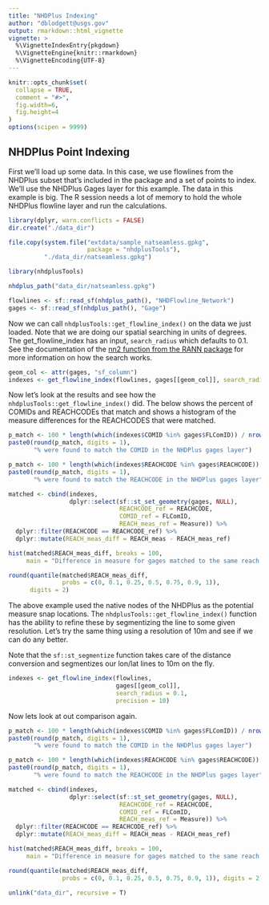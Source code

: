 ```yaml
---
title: "NHDPlus Indexing"
author: "dblodgett@usgs.gov"
output: rmarkdown::html_vignette
vignette: >
  %\VignetteIndexEntry{pkgdown}
  %\VignetteEngine{knitr::rmarkdown}
  %\VignetteEncoding{UTF-8}
---
```


```r
knitr::opts_chunk$set(
  collapse = TRUE,
  comment = "#>",
  fig.width=6, 
  fig.height=4
)
options(scipen = 9999)
```

## NHDPlus Point Indexing

First we'll load up some data. In this case, we use flowlines from the NHDPlus subset that's included in the package and a set of points to index. We'll use the NHDPlus Gages layer for this example. The data in this example is big. The R session needs a lot of memory to hold the whole NHDPlus flowline layer and run the calculations. 

```r
library(dplyr, warn.conflicts = FALSE)
dir.create("./data_dir")

file.copy(system.file("extdata/sample_natseamless.gpkg", 
                      package = "nhdplusTools"),
          "./data_dir/natseamless.gpkg")
```

```r
library(nhdplusTools)

nhdplus_path("data_dir/natseamless.gpkg")

flowlines <- sf::read_sf(nhdplus_path(), "NHDFlowline_Network")
gages <- sf::read_sf(nhdplus_path(), "Gage")
```

Now we can call `nhdplusTools::get_flowline_index()` on the data we just loaded. Note that we are doing our spatial searching in units of degrees. The get_flowline_index has an input, `search_radius` which defaults to 0.1. See the documentation of the [nn2 function from the RANN package](https://cran.r-project.org/web/packages/RANN/) for more information on how the search works.

```r
geom_col <- attr(gages, "sf_column")
indexes <- get_flowline_index(flowlines, gages[[geom_col]], search_radius = 0.1)
```

Now let's look at the results and see how the `nhdplusTools::get_flowline_index()` did. The below shows the percent of COMIDs and REACHCODEs that match and shows a histogram of the measure differences for the REACHCODES that were matched.

```r
p_match <- 100 * length(which(indexes$COMID %in% gages$FLComID)) / nrow(gages)
paste0(round(p_match, digits = 1), 
       "% were found to match the COMID in the NHDPlus gages layer")

p_match <- 100 * length(which(indexes$REACHCODE %in% gages$REACHCODE)) / nrow(gages)
paste0(round(p_match, digits = 1), 
       "% were found to match the REACHCODE in the NHDPlus gages layer")

matched <- cbind(indexes, 
                 dplyr::select(sf::st_set_geometry(gages, NULL), 
                               REACHCODE_ref = REACHCODE, 
                               COMID_ref = FLComID, 
                               REACH_meas_ref = Measure)) %>%
  dplyr::filter(REACHCODE == REACHCODE_ref) %>%
  dplyr::mutate(REACH_meas_diff = REACH_meas - REACH_meas_ref)

hist(matched$REACH_meas_diff, breaks = 100, 
     main = "Difference in measure for gages matched to the same reach.")

round(quantile(matched$REACH_meas_diff, 
               probs = c(0, 0.1, 0.25, 0.5, 0.75, 0.9, 1)), 
      digits = 2)
```

The above example used the native nodes of the NHDPlus as the potential measure snap locations. The `nhdplusTools::get_flowline_index()` function has the ability to refine these by segmentizing the line to some given resolution. Let's try the same thing using a resolution of 10m and see if we can do any better. 

Note that the `sf::st_segmentize` function takes care of the distance conversion and segmentizes our lon/lat lines to 10m on the fly.

```r
indexes <- get_flowline_index(flowlines, 
                              gages[[geom_col]], 
                              search_radius = 0.1, 
                              precision = 10)
```

Now lets look at out comparison again.

```r
p_match <- 100 * length(which(indexes$COMID %in% gages$FLComID)) / nrow(gages)
paste0(round(p_match, digits = 1), 
       "% were found to match the COMID in the NHDPlus gages layer")

p_match <- 100 * length(which(indexes$REACHCODE %in% gages$REACHCODE)) / nrow(gages)
paste0(round(p_match, digits = 1), 
       "% were found to match the REACHCODE in the NHDPlus gages layer")

matched <- cbind(indexes, 
                 dplyr::select(sf::st_set_geometry(gages, NULL), 
                               REACHCODE_ref = REACHCODE, 
                               COMID_ref = FLComID, 
                               REACH_meas_ref = Measure)) %>%
  dplyr::filter(REACHCODE == REACHCODE_ref) %>%
  dplyr::mutate(REACH_meas_diff = REACH_meas - REACH_meas_ref)

hist(matched$REACH_meas_diff, breaks = 100, 
     main = "Difference in measure for gages matched to the same reach.")

round(quantile(matched$REACH_meas_diff, 
               probs = c(0, 0.1, 0.25, 0.5, 0.75, 0.9, 1)), digits = 2)
```

```r
unlink("data_dir", recursive = T)
```
